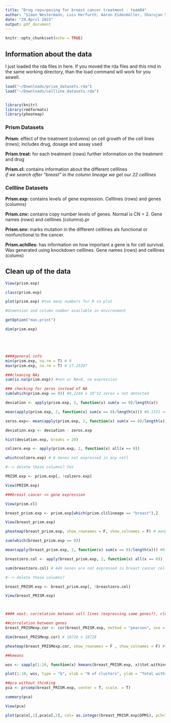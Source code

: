 ```yaml
---
title: "Drug repurposing for breast cancer treatment - team04"
author: "Simon Westermann, Luis Herfurth, Aaron Eidenmüller, Sharujan Suthakaran"
date: "29.April 2023"
output: pdf_document
---
```


```r
knitr::opts_chunk$set(echo = TRUE)
```

## Information about the data

I just loaded the rda files in here. If you moved the rda files and this rmd in the same working directory, than the load command will work for you aswell.

```r
load("~/Downloads/prism_datasets.rda")
load("~/Downloads/cellline_datasets.rda")


library(knitr)
library(rmdformats)
library(pheatmap)

```

### Prism Datasets

**Prism:** effect of the treatment (columns) on cell growth of the cell lines (rows); includes drug, dosage and assay used

**Prism.treat:** for each treatment (rows) further information on the treatment and drug

**Prism.cl:** contains information about the different celllines\
*if we search after "breast" in the column lineage we get our 22 celllines*

### Cellline Datasets

**Prism.exp:** contains levels of gene expression. Celllines (rows) and genes (columns)

**Prism.cnv:** contains copy number levels of genes. Normal is CN = 2. Gene names (rows) and celllines (columns).pr

**Prism.snv:** marks mutation in the different celllines als functional or nonfunctional to the cancer.

**Prism.achilles:** has information on how important a gene is for cell survival. Was generated using knockdown celllines. Gene names (rows) and celllines (colums)

## Clean up of the data

```r

View(prism.exp)

class(prism.exp)

plot(prism.exp) #too many numbers for R to plot

#dimension and column number available in environment

getOption("max.print") 

dim(prism.exp)





####general info
min(prism.exp, na.rm = T) # 0
max(prism.exp, na.rm = T) # 17.25397

###cleaning NAs
sum(is.na(prism.exp)) #non or NA=0, no expression

### checking for zeros instead of NA
sum(which(prism.exp == 0)) #8,2244 x 10^12 zeros = not detected

deviation <- apply(prism.exp, 2, function(x) sum(x == 0)/length(x))

mean(apply(prism.exp, 2, function(x) sum(x == 0)/length(x))) #0.1531 => 15,3 % of each column is zero

zeros.exp<- mean(apply(prism.exp, 2, function(x) sum(x == 0)/length(x)))

deviation.exp <- deviation - zeros.exp

hist(deviation.exp, breaks = 20)

colzero.exp <- apply(prism.exp, 2, function(x) all(x == 0))

which(colzero.exp) # 6 Genes not expressed in any cell

#--> delete these columns? Yes

PRISM.exp <- prism.exp[, !colzero.exp]

View(PRISM.exp)

###breast cancer <> gene expression

View(prism.cl)

breast_prism.exp <- prism.exp[which(prism.cl$lineage == "breast"),]

View(breast_prism.exp)

pheatmap(breast_prism.exp, show_rownames = F, show_colnames = F) # many Genes not detected (middle)

sum(which(breast_prism.exp == 0))

mean(apply(breast_prism.exp, 2, function(x) sum(x == 0)/length(x))) #0.1549 => 15,5 % of each column is zero

breastzero.col <- apply(breast_prism.exp, 2, function(x) all(x == 0))

sum(breastzero.col) # 449 Genes are not expressed in breast cancer cells

#--> delete these columns?

breast_PRISM.exp <- breast_prism.exp[, !breastzero.col]

View(breast_PRISM.exp)



#### next: correlation between cell lines (expressing same genes?), clustering by genome similarities

##correlation between genes
breast_PRISMexp.cor <- cor(breast_PRISM.exp, method = "pearson", use = "pairwise.complete.obs")

dim(breast_PRISMexp.cor) # 18728 x 18728

pheatmap(breast_PRISMexp.cor, show_rownames = F , show_colnames = F) #too big

##kmeans

wss <- sapply(1:10, function(x) kmeans(breast_PRISM.exp, x)$tot.withinss)

plot(1:10, wss, type = "b", xlab = "N of clusters", ylab = "Total within sum of square") #very strange hahah

##pca without thinking
pca <- prcomp(breast_PRISM.exp, center = T, scale. = T)

summary(pca)

View(pca)

plot(pca$x[,1],pca$x[,2], col= as.integer(breast_PRISM.exp$DPM1), pch=19 ,xlab = "PC1", ylab = "PC2") 

```